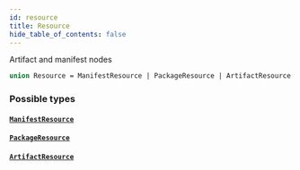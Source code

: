 ```yaml
---
id: resource
title: Resource
hide_table_of_contents: false
---
```



Artifact and manifest nodes

```graphql
union Resource = ManifestResource | PackageResource | ArtifactResource
```


### Possible types

#### [`ManifestResource`](/swapi/objects/manifest-resource)




#### [`PackageResource`](/swapi/objects/package-resource)




#### [`ArtifactResource`](/swapi/objects/artifact-resource)






